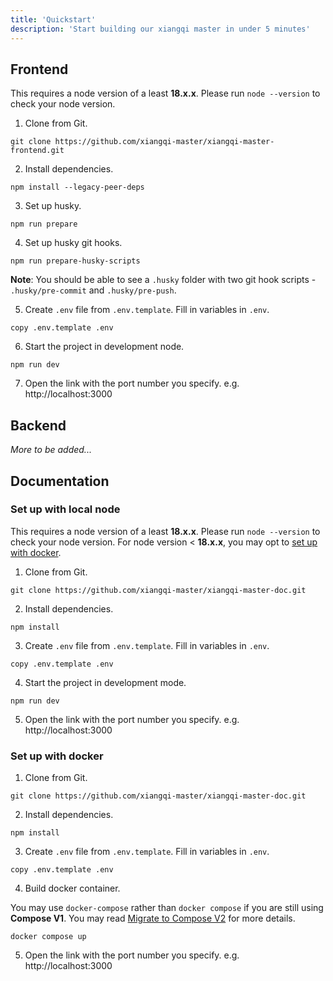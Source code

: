 ```yaml
---
title: 'Quickstart'
description: 'Start building our xiangqi master in under 5 minutes'
---
```


## Frontend
<Warning>This requires a node version of a least **18.x.x**. Please run `node --version` to check your node version.</Warning>
1. Clone from Git.
```shell
git clone https://github.com/xiangqi-master/xiangqi-master-frontend.git 
```

2. Install dependencies.
```shell
npm install --legacy-peer-deps
```

3. Set up husky.
```shell
npm run prepare 
```

4. Set up husky git hooks.
```shell
npm run prepare-husky-scripts 
```
**Note**: You should be able to see a `.husky` folder with two git hook scripts - `.husky/pre-commit` and `.husky/pre-push`. 

5. Create `.env` file from `.env.template`. Fill in variables in `.env`.
```shell
copy .env.template .env
```

6. Start the project in development node.
```shell
npm run dev 
```

7. Open the link with the port number you specify. e.g. http://localhost:3000


## Backend
*More to be added...*

## Documentation

### Set up with local node
<Warning>This requires a node version of a least **18.x.x**. Please run `node --version` to check your node version. For node version < **18.x.x**, you may opt to [set up with docker](#set-up-with-docker).</Warning>

1. Clone from Git.
```shell
git clone https://github.com/xiangqi-master/xiangqi-master-doc.git
```

2. Install dependencies.
```shell
npm install 
```

3. Create `.env` file from `.env.template`. Fill in variables in `.env`.
```shell
copy .env.template .env
```

4. Start the project in development mode.
```shell
npm run dev
```

5. Open the link with the port number you specify. e.g. http://localhost:3000


### Set up with docker
1. Clone from Git.
```shell
git clone https://github.com/xiangqi-master/xiangqi-master-doc.git
```

2. Install dependencies.
```shell
npm install 
```

3. Create `.env` file from `.env.template`. Fill in variables in `.env`.
```shell
copy .env.template .env
```

4. Build docker container.

<Warning>You may use `docker-compose` rather than `docker compose` if you are still using **Compose V1**. You may read [Migrate to Compose V2](https://docs.docker.com/compose/releases/migrate/) for more details.</Warning>
```shell
docker compose up
```

5. Open the link with the port number you specify. e.g. http://localhost:3000
